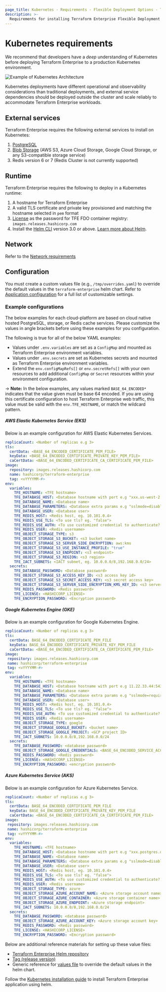 ```yaml
---
page_title: Kubernetes - Requirements - Flexible Deployment Options - Terraform Enterprise
description: >-
  Requirements for installing Terraform Enterprise Flexible Deployment Options on Kubernetes.
---
```


# Kubernetes requirements

We recommend that developers have a _deep_ understanding of Kubernetes before deploying Terraform Enterprise to a production Kubernetes environment. 

![Example of Kubernetes Architecture](/img/docs/TFE_In_Kubernetes.png)

Kubernetes deployments have different operational and observability considerations than traditional deployments, and external service dependencies should be deployed outside the cluster and scale reliably to accommodate Terraform Enterprise workloads.

## External services

Terraform Enterprise requires the following external services to install on Kubernetes:
1. [PostgreSQL](/terraform/enterprise/flexible-deployments/install/requirements/data-storage/postgres-requirements)
2. [Blob Storage](/terraform/enterprise/flexible-deployments/install/requirements/data-storage/operational-mode-requirements#external-services-mode) (AWS S3, Azure Cloud Storage, Google Cloud Storage, or any S3-compatible storage service)
3. Redis version 6 or 7 (Redis Cluster is not currently supported)

## Runtime 

Terraform Enterprise requires the following to deploy in a Kubernetes runtime:
1. A hostname for Terraform Enterprise
2. A valid TLS certificate and private key provisioned and matching the hostname selected in `pem` format
3. [License](/terraform/enterprise/flexible-deployments/install/requirements/license) as the password for TFE FDO container registry: `images.releases.hashicorp.com`
4. Install the [Helm CLI](https://helm.sh/docs/intro/install/) version 3.0 or above. [Learn more about Helm](https://helm.sh/docs/intro/using_helm/).

## Network
Refer to the [Network requirements](/terraform/enterprise/flexible-deployments/install/requirements/network)  

## Configuration

You must create a custom values file (e.g., `/tmp/overrides.yaml`) to override the default values in the `terraform-enterprise` helm chart. Refer to [Application configuration](/terraform/enterprise/flexible-deployments/install/configuration) for a full list of customizable settings.

### Example configurations

The below examples for each cloud-platform are based on cloud native hosted PostgreSQL, storage, or Redis cache services. Please customize the values in angle brackets before using these examples for you configuration.  

The following is true for all of the below YAML examples:
- Values under `.env.variables` are set as a `ConfigMap` and mounted as Terraform Enterprise environment variables. 
- Values under `.env.secrets` are set as Kubernetes secrets and mounted as Terraform Enterprise environment variables. 
- Extend the `env.configMapRefs[]` or `env.secretRefs[]` with your own resources to add additional `ConfigMap` or `Secret` resources within your environment configuration. 

-> **Note:** In the below examples, any values marked `BASE_64_ENCODED*` indicates that the value given must be base 64 encoded. If you are using this certificate configuration to host Terraform Enterprise web traffic, this value must be valid with the `env.TFE_HOSTNAME`, or match the wildcard pattern.

##### AWS Elastic Kubernetes Service (EKS)

Below is an example configuration for AWS Elastic Kubernetes Services.

```YAML
replicaCount: <Number of replicas e.g 3>
tls:
  certData: <BASE_64_ENCODED_CERTIFICATE_PEM_FILE>
  keyData: <BASE_64_ENCODED_CERTIFICATE_PRIVATE_KEY_PEM_FILE>
  caCertData: <BASE_64_ENCODED_CERTIFICATE_CA_CERTIFICATE_PEM_FILE>
image:
  repository: images.releases.hashicorp.com
  name: hashicorp/terraform-enterprise
  tag: <vYYYYMM-#>  
env:
  variables:
    TFE_HOSTNAME: <TFE hostname>
    TFE_DATABASE_HOST: <Database hostname with port e.g "xxx.us-west-2.rds.amazonaws.com:5432">
    TFE_DATABASE_NAME: <Database name>
    TFE_DATABASE_PARAMETERS: <Database extra params e.g "sslmode=disable">
    TFE_DATABASE_USER: <Database user>
    TFE_REDIS_HOST: <Redis host, eg. 10.101.0.4>
    TFE_REDIS_USE_TLS: <To use tls? eg. "false">
    TFE_REDIS_USE_AUTH: <To use customized credential to authenticate? eg. "true">
    TFE_REDIS_USER: <Redis username>
    TFE_OBJECT_STORAGE_TYPE: s3
    TFE_OBJECT_STORAGE_S3_BUCKET: <s3 bucket name>
    TFE_OBJECT_STORAGE_S3_SERVER_SIDE_ENCRYPTION: aws:kms
    TFE_OBJECT_STORAGE_S3_USE_INSTANCE_PROFILE: "true"
    TFE_OBJECT_STORAGE_S3_ENDPOINT: <s3 endpoint>
    TFE_OBJECT_STORAGE_S3_REGION: <s3 region>
    TFE_IACT_SUBNETS: <IACT subnet, eg. 10.0.0.0/8,192.168.0.0/24>
  secrets:
    TFE_DATABASE_PASSWORD: <Database password>
    TFE_OBJECT_STORAGE_S3_ACCESS_KEY_ID: <s3 access key id>
    TFE_OBJECT_STORAGE_S3_SECRET_ACCESS_KEY: <s3 secret access key>
    TFE_OBJECT_STORAGE_S3_SERVER_SIDE_ENCRYPTION_KMS_KEY_ID: <s3 server side encryption KMS key id>      
    TFE_REDIS_PASSWORD: <Redis password>
    TFE_LICENSE: <HASHICORP_LICENSE>
    TFE_ENCRYPTION_PASSWORD: <Encryption password>
```

##### Google Kubernetes Engine (GKE)

Below is an example configuration for Google Kubernetes Engine.

```YAML
replicaCount: <Number of replicas e.g 3>
tls:
  certData: BASE_64_ENCODED_CERTIFICATE_PEM_FILE
  keyData: BASE_64_ENCODED_CERTIFICATE_PRIVATE_KEY_PEM_FILE
  caCertData: <BASE_64_ENCODED_CERTIFICATE_CA_CERTIFICATE_PEM_FILE>
image:
 repository: images.releases.hashicorp.com
 name: hashicorp/terraform-enterprise
 tag: <vYYYYMM-#>
env:
  variables:
    TFE_HOSTNAME: <TFE hostname>
    TFE_DATABASE_HOST: <Database hostname with port e.g 11.22.33.44:5432>
    TFE_DATABASE_NAME: <Database name>
    TFE_DATABASE_PARAMETERS: <Database extra params e.g "sslmode=require">
    TFE_DATABASE_USER: <Database user>
    TFE_REDIS_HOST: <Redis host, eg. 10.101.0.4>
    TFE_REDIS_USE_TLS: <To use tls? eg. "false">
    TFE_REDIS_USE_AUTH: <To use customized credential to authenticate? eg. "true">
    TFE_REDIS_USER: <Redis username>
    TFE_OBJECT_STORAGE_TYPE: google
    TFE_OBJECT_STORAGE_GOOGLE_BUCKET: <bucket name>
    TFE_OBJECT_STORAGE_GOOGLE_PROJECT: <GCP project ID>
    TFE_IACT_SUBNETS: 10.0.0.0/8,192.168.0.0/24
  secrets:
    TFE_DATABASE_PASSWORD: <database password>
    TFE_OBJECT_STORAGE_GOOGLE_CREDENTIALS: <BASE_64_ENCODED_SERVICE_ACCOUNT_CREDENTIALS>
    TFE_REDIS_PASSWORD: <Redis password>
    TFE_LICENSE: <HASHICORP_LICENSE>
    TFE_ENCRYPTION_PASSWORD: <encryption password>
```

##### Azure Kubernetes Service (AKS)

Below is an example configuration for Azure Kubernetes Service.

```YAML
replicaCount: <Number of replicas e.g 3>
tls:
  certData: BASE_64_ENCODED_CERTIFICATE_PEM_FILE
  keyData: BASE_64_ENCODED_CERTIFICATE_PRIVATE_KEY_PEM_FILE
  caCertData: <BASE_64_ENCODED_CERTIFICATE_CA_CERTIFICATE_PEM_FILE>
image:
 repository: images.releases.hashicorp.com
 name: hashicorp/terraform-enterprise
 tag: <vYYYYMM-#>
env:
  variables:
    TFE_HOSTNAME: <TFE hostname>
    TFE_DATABASE_HOST: <Database hostname with port e.g "xxx.postgres.database.azure.com:5432">
    TFE_DATABASE_NAME: <Database name>
    TFE_DATABASE_PARAMETERS: <Database extra params e.g "sslmode=disable">
    TFE_DATABASE_USER: <Database user>
    TFE_REDIS_HOST: <Redis host, eg. 10.101.0.4>
    TFE_REDIS_USE_TLS: <To use tls? eg. "false">
    TFE_REDIS_USE_AUTH: <To use customized credential to authenticate? eg. "true">
    TFE_REDIS_USER: <Redis username>
    TFE_OBJECT_STORAGE_TYPE: azure
    TFE_OBJECT_STORAGE_AZURE_ACCOUNT_NAME: <Azure storage account name>
    TFE_OBJECT_STORAGE_AZURE_CONTAINER: <Azure storage container name>
    TFE_OBJECT_STORAGE_AZURE_ENDPOINT: <Azure storage endpoint>
    TFE_IACT_SUBNETS: 10.0.0.0/8,192.168.0.0/24
  secrets:
    TFE_DATABASE_PASSWORD: <database password>
    TFE_OBJECT_STORAGE_AZURE_ACCOUNT_KEY: <Azure storage account key>
    TFE_REDIS_PASSWORD: <Redis password>
    TFE_LICENSE: <HASHICORP_LICENSE>
    TFE_ENCRYPTION_PASSWORD: <Encryption password>
```

Below are additional reference materials for setting up these value files:
  - [Terraform Enterprise Helm repository](https://github.com/hashicorp/terraform-enterprise-helm)
  - [Tag (release version)](/terraform/enterprise/releases)
  - Generic reference for [values file](https://helm.sh/docs/chart_template_guide/values_files/) to override the default values in the helm chart. 

Follow the [Kubernetes installation guide](/terraform/enterprise/flexible-deployments/install/kubernetes/install) to install Terraform Enterprise application using helm.

